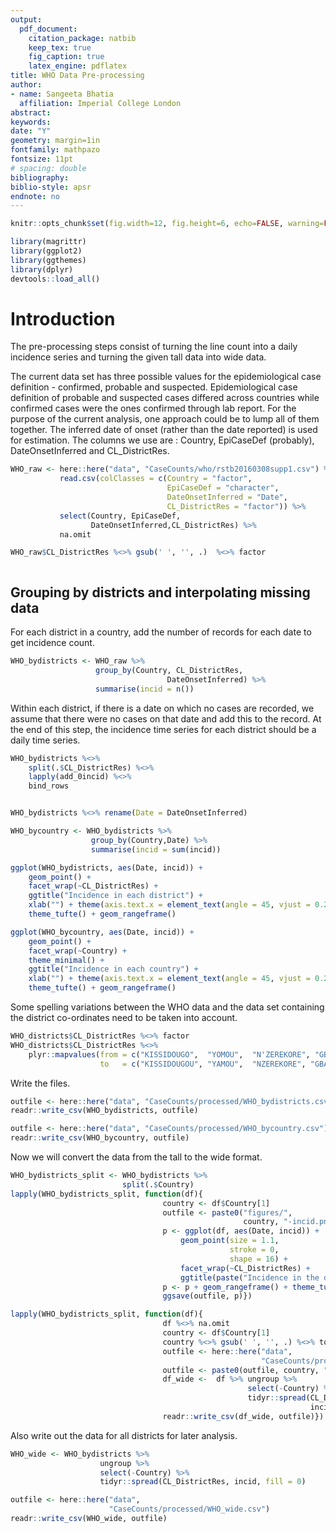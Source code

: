 ```yaml
---
output: 
  pdf_document:
    citation_package: natbib
    keep_tex: true
    fig_caption: true
    latex_engine: pdflatex
title: WHO Data Pre-processing
author:
- name: Sangeeta Bhatia
  affiliation: Imperial College London
abstract: 
keywords: 
date: "Y"
geometry: margin=1in
fontfamily: mathpazo
fontsize: 11pt
# spacing: double
bibliography: 
biblio-style: apsr
endnote: no
---
```

```r
knitr::opts_chunk$set(fig.width=12, fig.height=6, echo=FALSE, warning=FALSE, message=FALSE, fig.path = "figures/")
```

```r
library(magrittr)
library(ggplot2)
library(ggthemes)
library(dplyr)
devtools::load_all()

```

# Introduction

The pre-processing steps consist of turning the line count into a
daily incidence series and turning the given tall data into wide data.


The current data set has three possible values for the epidemiological
case definition - confirmed, probable and suspected.
Epidemiological case definition of probable and suspected cases
differed across countries while confirmed cases were the ones
confirmed through lab report. For the purpose of the current analysis,
one approach could be to lump all of them together. The inferred date of
onset (rather than the date reported) is used for estimation.
The columns we use are : Country, EpiCaseDef (probably),
DateOnsetInferred and CL_DistrictRes. 


```r


WHO_raw <- here::here("data", "CaseCounts/who/rstb20160308supp1.csv") %>%
           read.csv(colClasses = c(Country = "factor",
                                   EpiCaseDef = "character",
                                   DateOnsetInferred = "Date",
                                   CL_DistrictRes = "factor")) %>%
           select(Country, EpiCaseDef,
                  DateOnsetInferred,CL_DistrictRes) %>%
           na.omit

WHO_raw$CL_DistrictRes %<>% gsub(' ', '', .)  %<>% factor



```


## Grouping by districts and interpolating missing data

For each district in a country, add the number of records for each
date to get incidence count.

```r

WHO_bydistricts <- WHO_raw %>% 
                   group_by(Country, CL_DistrictRes,
                                   DateOnsetInferred) %>%
                   summarise(incid = n())

```

Within each district, if there is a date on which no cases are
recorded, we assume that there were no cases on that date and add this
to the record. At the end of this step, the incidence time series for
each district should be a daily time series.

```r

WHO_bydistricts %<>%
    split(.$CL_DistrictRes) %<>%
    lapply(add_0incid) %<>%
    bind_rows


WHO_bydistricts %<>% rename(Date = DateOnsetInferred)

WHO_bycountry <- WHO_bydistricts %>%
                  group_by(Country,Date) %>%
                  summarise(incid = sum(incid)) 


```

```r

ggplot(WHO_bydistricts, aes(Date, incid)) +
    geom_point() +
    facet_wrap(~CL_DistrictRes) +
    ggtitle("Incidence in each district") +
    xlab("") + theme(axis.text.x = element_text(angle = 45, vjust = 0.2)) +
    theme_tufte() + geom_rangeframe() 

ggplot(WHO_bycountry, aes(Date, incid)) +
    geom_point() +
    facet_wrap(~Country) +
    theme_minimal() +
    ggtitle("Incidence in each country") +
    xlab("") + theme(axis.text.x = element_text(angle = 45, vjust = 0.2)) +
    theme_tufte() + geom_rangeframe()     

```

Some spelling variations between the WHO data and the data set
containing the district co-ordinates need to be taken
into account.

```r
WHO_districts$CL_DistrictRes %<>% factor
WHO_districts$CL_DistrictRes %<>%
    plyr::mapvalues(from = c("KISSIDOUGO",  "YOMOU",  "N'ZEREKORE", "GBARPOLU" ),
                    to   = c("KISSIDOUGOU", "YAMOU",  "NZEREKORE", "GBAPOLU"))

```

Write the files.

```r

outfile <- here::here("data", "CaseCounts/processed/WHO_bydistricts.csv")
readr::write_csv(WHO_bydistricts, outfile)

outfile <- here::here("data", "CaseCounts/processed/WHO_bycountry.csv")
readr::write_csv(WHO_bycountry, outfile)

```

Now we will convert the data from the tall to the wide format.

```r

WHO_bydistricts_split <- WHO_bydistricts %>%
                         split(.$Country) 
lapply(WHO_bydistricts_split, function(df){
                                  country <- df$Country[1]
                                  outfile <- paste0("figures/",
                                                    country, "-incid.png")
                                  p <- ggplot(df, aes(Date, incid)) +
                                      geom_point(size = 1.1,
                                                 stroke = 0,
                                                 shape = 16) +
                                      facet_wrap(~CL_DistrictRes) +
                                      ggtitle(paste("Incidence in the districts of", country))
                                  p <- p + geom_rangeframe() + theme_tufte()
                                  ggsave(outfile, p)})    

```


```r

lapply(WHO_bydistricts_split, function(df){
                                  df %<>% na.omit
                                  country <- df$Country[1] 
                                  country %<>% gsub(' ', '', .) %<>% toupper
                                  outfile <- here::here("data",
                                                        "CaseCounts/processed/")
                                  outfile <- paste0(outfile, country, "_wide.csv")
                                  df_wide <-  df %>% ungroup %>%
                                                     select(-Country) %>%
                                                     tidyr::spread(CL_DistrictRes,
                                                                   incid, fill = 0)
                                  readr::write_csv(df_wide, outfile)})


```

Also write out the data for all districts for later analysis.

```r

WHO_wide <- WHO_bydistricts %>%
                    ungroup %>%
                    select(-Country) %>%
                    tidyr::spread(CL_DistrictRes, incid, fill = 0)

outfile <- here::here("data",
                      "CaseCounts/processed/WHO_wide.csv")
readr::write_csv(WHO_wide, outfile)



```
